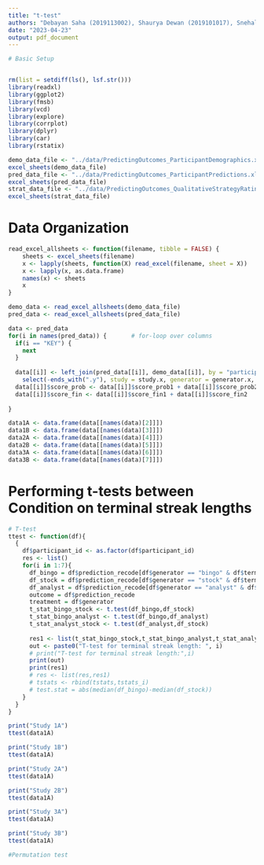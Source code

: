 ```yaml
---
title: "t-test"
authors: "Debayan Saha (2019113002), Shaurya Dewan (2019101017), Snehal Kumar (2019101003)"
date: "2023-04-23"
output: pdf_document
---
```


```r
# Basic Setup


rm(list = setdiff(ls(), lsf.str()))
library(readxl)
library(ggplot2)
library(fmsb)
library(vcd)
library(explore)
library(corrplot)
library(dplyr)
library(car)
library(rstatix)

demo_data_file <- "../data/PredictingOutcomes_ParticipantDemographics.xlsx"
excel_sheets(demo_data_file)
pred_data_file <- "../data/PredictingOutcomes_ParticipantPredictions.xlsx"
excel_sheets(pred_data_file)
strat_data_file <- "../data/PredictingOutcomes_QualitativeStrategyRatings.xlsx"
excel_sheets(strat_data_file)

```

# Data Organization
```r

read_excel_allsheets <- function(filename, tibble = FALSE) {
    sheets <- excel_sheets(filename)
    x <- lapply(sheets, function(X) read_excel(filename, sheet = X))
    x <- lapply(x, as.data.frame)
    names(x) <- sheets
    x
}

demo_data <- read_excel_allsheets(demo_data_file)
pred_data <- read_excel_allsheets(pred_data_file)

data <- pred_data
for(i in names(pred_data)) {       # for-loop over columns
  if(i == "KEY") {
    next
  }
    
  data[[i]] <- left_join(pred_data[[i]], demo_data[[i]], by = "participant_id") %>% 
    select(-ends_with(".y"), study = study.x, generator = generator.x, rate = rate.x) 
  data[[i]]$score_prob <- data[[i]]$score_prob1 + data[[i]]$score_prob2 + data[[i]]$score_prob3
  data[[i]]$score_fin <- data[[i]]$score_fin1 + data[[i]]$score_fin2
  
}
```
```r
data1A <- data.frame(data[[names(data)[2]]])
data1B <- data.frame(data[[names(data)[3]]])
data2A <- data.frame(data[[names(data)[4]]])
data2B <- data.frame(data[[names(data)[5]]])
data3A <- data.frame(data[[names(data)[6]]])
data3B <- data.frame(data[[names(data)[7]]])
```

# Performing t-tests between Condition on terminal streak lengths

```r
# T-test
ttest <- function(df){
  {
    df$participant_id <- as.factor(df$participant_id)
    res <- list()
    for(i in 1:7){
      df_bingo = df$prediction_recode[df$generator == "bingo" & df$terminal_streak_length == i]
      df_stock = df$prediction_recode[df$generator == "stock" & df$terminal_streak_length == i]
      df_analyst = df$prediction_recode[df$generator == "analyst" & df$terminal_streak_length == i]
      outcome = df$prediction_recode
      treatment = df$generator
      t_stat_bingo_stock <- t.test(df_bingo,df_stock)
      t_stat_bingo_analyst <- t.test(df_bingo,df_analyst)
      t_stat_analyst_stock <- t.test(df_analyst,df_stock)
     
      res1 <- list(t_stat_bingo_stock,t_stat_bingo_analyst,t_stat_analyst_stock)
      out <- paste0("T-test for terminal streak length: ", i)
      # print("T-test for terminal streak length:",i)
      print(out)
      print(res1)
      # res <- list(res,res1)
      # tstats <- rbind(tstats,tstats_i)
      # test.stat = abs(median(df_bingo)-median(df_stock))
    }
  }
}

```
```r
print("Study 1A")
ttest(data1A)
```
```r
print("Study 1B")
ttest(data1A)
```
```r
print("Study 2A")
ttest(data1A)
```
```r
print("Study 2B")
ttest(data1A)
```
```r
print("Study 3A")
ttest(data1A)
```
```r
print("Study 3B")
ttest(data1A)
```


```r
#Permutation test
```